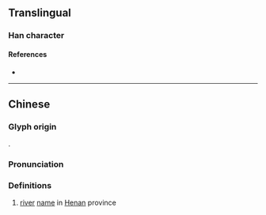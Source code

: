 {{character info}}
==Translingual==

===Han character===
{{Han char|rn=85|rad=水|as=15|sn=18|four=37147|canj=EGDE,XEGDE|ids=⿰氵穀}}

====References====
* {{Han ref|kx=0659.291|dkj=18615|hdz=31776.070|uh=7014|ud=28692|bh=EFF0|bd=61424}}

----

==Chinese==
{{zh-forms}}

===Glyph origin===
{{Han compound|水|alt1=氵|穀|c1=s|c2=p|t1=water|ls=psc}}.

===Pronunciation===
{{zh-pron
|m=gǔ
|c=guk1
|mc=
|oc=y
|ma=
|cat=pn
}}

===Definitions===
{{zh-hanzi}}

# [[river]] [[name]] in [[Henan]] province